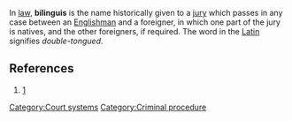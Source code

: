 {{Orphan|date=June 2006}} 
In [[law]], '''bilinguis''' is the name historically given to a [[jury]] which passes in any case between an [[England|Englishman]] and a foreigner, in which one part of the jury is natives, and the other foreigners, if required. The word in the [[Latin language|Latin]] signifies ''double-tongued''.

==References==
#{{1728}} [http://digicoll.library.wisc.edu/cgi-bin/HistSciTech/HistSciTech-idx?type=turn&entity=HistSciTech000900240252&isize=L]
[[Category:Court systems]]
[[Category:Criminal procedure]]

{{Latin-legal-phrase-stub}}